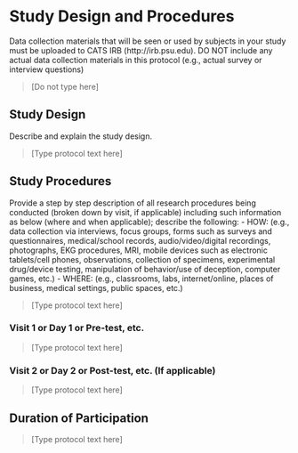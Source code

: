 #	Study Design and Procedures

::: {.instr_box}

Data collection materials that will be seen or used by subjects in your study must be uploaded to CATS IRB (http://irb.psu.edu).   DO NOT include any actual data collection materials in this protocol (e.g., actual survey or interview questions)

:::

> [Do not type here]

## Study Design

::: {.instr_box}

Describe and explain the study design.

:::

> [Type protocol text here]


## Study Procedures

::: {.instr_box}

Provide a step by step description of all research procedures being conducted (broken down by visit, if applicable) including such information as below (where and when applicable); describe the following:
-	HOW: (e.g., data collection via interviews, focus groups, forms such as surveys and questionnaires, medical/school records, audio/video/digital recordings, photographs, EKG procedures, MRI, mobile devices such as electronic tablets/cell phones, observations, collection of specimens, experimental drug/device testing, manipulation of behavior/use of deception, computer games, etc.)
-	WHERE: (e.g., classrooms, labs, internet/online, places of business, medical settings, public spaces, etc.)

:::

> [Type protocol text here]


### Visit 1 or Day 1 or Pre-test, etc. 

> [Type protocol text here]

###	Visit 2 or Day 2 or Post-test, etc. (If applicable)

> [Type protocol text here]

##	Duration of Participation

> [Type protocol text here]
